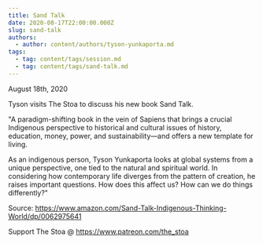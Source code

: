 ```yaml
---
title: Sand Talk
date: 2020-08-17T22:00:00.000Z
slug: sand-talk
authors:
  - author: content/authors/tyson-yunkaporta.md
tags:
  - tag: content/tags/session.md
  - tag: content/tags/sand-talk.md
---
```


August 18th, 2020

Tyson visits The Stoa to discuss his new book Sand Talk.

"A paradigm-shifting book in the vein of Sapiens that brings a crucial Indigenous perspective to historical and cultural issues of history, education, money, power, and sustainability―and offers a new template for living.

As an indigenous person, Tyson Yunkaporta looks at global systems from a unique perspective, one tied to the natural and spiritual world. In considering how contemporary life diverges from the pattern of creation, he raises important questions. How does this affect us? How can we do things differently?"

Source: https://www.amazon.com/Sand-Talk-Indigenous-Thinking-World/dp/0062975641

Support The Stoa @ https://www.patreon.com/the_stoa
